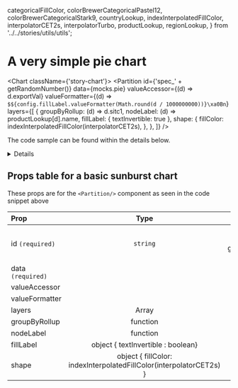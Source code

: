   categoricalFillColor,
  colorBrewerCategoricalPastel12,
  colorBrewerCategoricalStark9,
  countryLookup,
  indexInterpolatedFillColor,
  interpolatorCET2s,
  interpolatorTurbo,
  productLookup,
  regionLookup,
} from '../../stories/utils/utils';

<Meta title="Types of charts/Sunburts/Basic pie chart" />

# A very simple pie chart 

<Chart className={'story-chart'}>
    <Partition
        id={'spec_' + getRandomNumber()}
        data={mocks.pie}
        valueAccessor={(d) => d.exportVal}
        valueFormatter={(d) => `$${config.fillLabel.valueFormatter(Math.round(d / 1000000000))}\xa0Bn`}
        layers={[
        {
            groupByRollup: (d) => d.sitc1,
            nodeLabel: (d) => productLookup[d].name,
            fillLabel: { textInvertible: true },
            shape: {
            fillColor: indexInterpolatedFillColor(interpolatorCET2s),
            },
        },
        ]}
    />
</Chart>

The code sample can be found within the details below. 

<details>

```js
<Chart className={'story-chart'}>
    <Partition
        id={'spec_' + getRandomNumber()}
        data={mocks.pie}
        valueAccessor={(d) => d.exportVal}
        valueFormatter={(d) => `$${config.fillLabel.valueFormatter(Math.round(d / 1000000000))}\xa0Bn`}
        layers={[
        {
            groupByRollup: (d) => d.sitc1,
            nodeLabel: (d) => productLookup[d].name,
            fillLabel: { textInvertible: true },
            shape: {
            fillColor: indexInterpolatedFillColor(interpolatorCET2s),
            },
        },
        ]}
    />
</Chart>
```
</details>

## Props table for a basic sunburst chart 

These props are for the `<Partition/>` component as seen in the code snippet above 

| Prop | Type | Default | Note |
|:------|:------:|:---------:|:------|
| id  `(required)` | `string` |  'spec_' + getRandomNumber() | The id of the spec |
| data `(required)` | |  | |
| valueAccessor |  | |  |
| valueFormatter| |  |  |
| layers | Array |  |  |
| groupByRollup| function | | |
| nodeLabel | function | | |
| fillLabel | object { textInvertible : boolean} | | |
| shape | object { fillColor: indexInterpolatedFillColor(interpolatorCET2s) }

